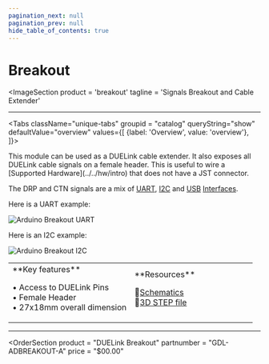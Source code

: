 ```yaml
---
pagination_next: null
pagination_prev: null
hide_table_of_contents: true
---
```



# Breakout

<ImageSection
    product = 'breakout'
    tagline = 'Signals Breakout and Cable Extender'
></ImageSection>

---
  
<Tabs className="unique-tabs" groupid = "catalog" queryString="show" defaultValue="overview"
  values={[
    {label: 'Overview', value: 'overview'},
  ]}>

<TabItem value="overview">
This module can be used as a DUELink cable extender. It also exposes all DUELink cable signals on a female header. This is useful to wire a [Supported Hardware](../../hw/intro) that does not have a JST connector.

The DRP and CTN signals are a mix of [UART](../../interface/i2c), [I2C](../../interface/uart) and [USB](../../interface/usb) [Interfaces](../../interface/intro).

Here is a UART example:

![Arduino Breakout UART](pathname:///img/arduino-breakout-uart.png)

Here is an I2C example:

![Arduino Breakout I2C](pathname:///img/arduino-breakout-i2c.png)


<table><td width='50%'>
**Key features**

• Access to DUELink Pins<br/>
• Female Header<br/>
• 27x18mm overall dimension<br/>

</td><td width='50%'>
**Resources**

📄[Schematics](pathname:///sch/gdl-adbreakout-a.pdf)<br/>
🔩[3D STEP file](pathname:///3d/gdl-adbreakout-a.step)<br/>

</td></table>
</TabItem>
</Tabs>

---

<OrderSection
    product = "DUELink Breakout"
    partnumber = "GDL-ADBREAKOUT-A"
    price = "$00.00"
></OrderSection>
